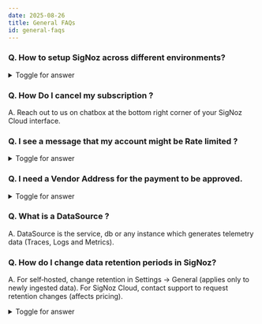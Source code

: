 ```yaml
---
date: 2025-08-26
title: General FAQs
id: general-faqs
---
```


### Q. How to setup SigNoz across different environments?

<details>

<summary> Toggle for answer </summary>

You can ingest data from across your environments just by adding `deployment.environment` resource attribute

On SDK level you can add it though environment variable
`OTEL_RESOURCE_ATTRIBUTES=deployment.environment=prod`

On collector level you can add it through a [resource](https://github.com/open-telemetry/opentelemetry-collector-contrib/blob/main/processor/resourceprocessor/README.md) processor.
```yaml
processors:
  resource/env:
    attributes:
    - key: deployment.environment
      value: prod
      action: upsert
...
service:
  pipelines:
    logs:
      processors: [resource/env, batch]
```
</details>

### Q. How Do I cancel my subscription ?

A. Reach out to us on chatbox at the bottom right corner of your SigNoz Cloud interface.

### Q. I see a message that my account might be Rate limited ?

<details>

<summary> Toggle for answer </summary>

For SigNoz Cloud Trial Accounts you might get a message saying
`"You are sending data at more than 100 RPS, your ingestion may be rate limited. Please reach out to us via chat support."` To remove this rate limit, you need to upgrade your plan under the Billing Section of your SigNoz Cloud Interface and add your credit card.
{/* <!-- Hyperlink to the Billing Troubleshooting or Doc--> */}

</details>

### Q. I need a Vendor Address for the payment to be approved.

<details>

<summary> Toggle for answer </summary>

You can use this Address - **SigNoz Inc - 2261 Market Street #4496, San Francisco, CA, 94114**

</details>

### Q. What is a DataSource ?

A. DataSource is the service, db or any instance which generates telemetry data (Traces, Logs and Metrics).

### Q. How do I change data retention periods in SigNoz?
A. For self‑hosted, change retention in Settings → General (applies only to newly ingested data). 
For SigNoz Cloud, contact support to request retention changes (affects pricing).

<details>

<summary> Toggle for answer </summary>

For self-hosted SigNoz:

1. Navigate to the General tab in Settings.
2. Adjust the retention period for the desired data type (logs, metrics, or traces).
3. Note that changes will only apply to newly ingested data and will not be applied retroactively.

For SigNoz Cloud:

- Retention period changes require assistance from the SigNoz support team.
- Available retention periods:
  - Logs: Up to 180 days
  - Metrics: Up to 13 months
  - Traces: Up to 180 days
- Changes to retention periods may affect pricing. Use the [pricing calculator](https://signoz.io/pricing/#estimate-your-monthly-bill) to estimate updated costs.

To request a retention period change for SigNoz Cloud:

1. Contact SigNoz support with the requested retention periods for each data type (logs, metrics, and/or traces).
2. Review and confirm any pricing changes with the support team.
3. Support will implement the changes, typically within 24 hours.

Note: Retention period changes only affect newly ingested data and will not apply retroactively to existing data.

</details>
